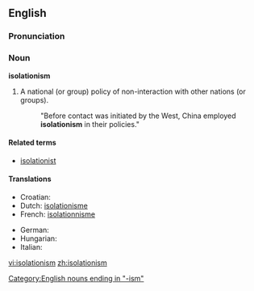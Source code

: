 ==English==

===Pronunciation===
{{ipacregion|Canada}} {{ipac|ˌaɪsəˈleɪʃəˌnɪzəm|en-ca-synth-isolationism.ogg|CA synth}}

===Noun===
'''isolationism'''

# A national (or group) policy of non-interaction with other nations (or groups).
#: "Before contact was initiated by the West, China employed '''isolationism''' in their policies."

====Related terms====
* [[isolationist]]

====Translations====
{{trans-top|A national (or group) policy of non-interaction with other nations (or groups)}}
* Croatian: {{t-|hr|izolacionizam|m}}
* Dutch: [[isolationisme]] {{n}}
* French: [[isolationnisme]] {{m}}
{{trans-mid}}
* German: {{t-|de|Isolationismus|m}}
* Hungarian: {{t-|hu|izolacionizmus}}
* Italian: {{t-|it|isolazionismo|m}}
{{trans-bottom}}

[[Category:English nouns ending in "-ism"]]

[[vi:isolationism]]
[[zh:isolationism]]